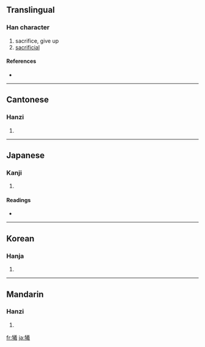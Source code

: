 {{see|犠|牺}}
==Translingual==

===Han character===
{{Han char|rn=93|rad=牛|as=16|sn=20|four=2855<sub>3</sub>|canj=竹手廿土尸 (HQTGS)}}

# sacrifice, give up
# [[sacrificial]]

====References====
* {{Han ref|kx=0705.090|dkj=20209|dj=1117.350|hdz=31822.040|uh=72A7|ud=29351|bh=C4EB|bd=50411}}

----

==Cantonese==

===Hanzi===
{{yue-hanzi|jyut=|y=hei1}}

# {{defn|Cantonese}}

----

==Japanese==

===Kanji===
{{ja-kanji|grade=|rs=牛16}}

# {{defn|Japanese}}

====Readings====
* {{ja-readings|on=[[ぎ]] (gi), [[き]] (ki)|kun=[[いけにえ]] (ikenie)}}

----

==Korean==

===Hanja===
{{ko-hanja|hangeul=[[희]], [[사]]|eumhun=|rv=hui, sa|mr=hŭi, sa|y=huy, sa}}

# {{defn|Korean}}

----

==Mandarin==

===Hanzi===
{{cmn-hanzi|sim=牺|pin=[[suō]] ([[suo1]]), [[xī]] ([[xi1]])|wg=so<sup>1</sup>, hsi<sup>1</sup>}}

# {{defn|Mandarin}}

[[fr:犧]]
[[ja:犧]]